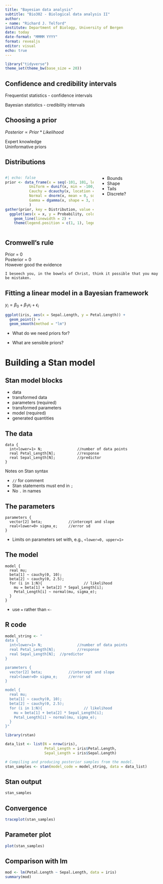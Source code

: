 ```yaml
---
title: "Bayesian data analysis"
subtitle: "Bio302 - Biological data analysis II"
author: 
- name: "Richard J. Telford"
institute: Department of Biology, University of Bergen
date: today
date-format: "MMMM YYYY"
format: revealjs
editor: visual
echo: true
---
```


```r
library("tidyverse")
theme_set(theme_bw(base_size = 20))
```

## Confidence and credibility intervals

Frequentist statistics - confidence intervals

Bayesian statistics - credibility intervals

## Choosing a prior

$Posterior \propto Prior * Likelihood$

Expert knowledge  
Uninformative priors

## Distributions

:::: {.columns}
::: {.column width="60%"}
```r
#| echo: false
prior <- data_frame(x = seq(-101, 101, length = 1000), 
           Uniform = dunif(x, min = -100, max = 100),
           Cauchy = dcauchy(x, location = 0, scale = 10), 
           Normal = dnorm(x, mean = 0, sd = 10),
           Gamma = dgamma(x, shape = 3, scale = 6)
           )
gather(prior, key = Distribution, value = Probability, -x) %>% 
  ggplot(aes(x = x, y = Probability, colour = Distribution)) +
    geom_line(linewidth = 2) +
    theme(legend.position = c(1, 1), legend.justification = c(1, 1))

```
:::
::: {.column width="40%"}

- Bounds
- Shape
- Tails
- Discrete?
:::
::::
## Cromwell's rule

Prior = 0  
Posterior = 0  
However good the evidence

`I beseech you, in the bowels of Christ, think it possible that you may be mistaken.`

## Fitting a linear model in a Bayesian framework

$y_i = \beta_0 + \beta_1x_i + \epsilon_i$

```r
ggplot(iris, aes(x = Sepal.Length, y = Petal.Length)) + 
  geom_point() + 
  geom_smooth(method = "lm")
```

- What do we need priors for?

- What are sensible priors?

# Building a Stan model

## Stan model blocks

- data
- transformed data
- parameters               (required)
- transformed parameters
- model                    (required)
- generated quantities

## The data

```
data {
  int<lower=1> N;                //number of data points
  real Petal_Length[N];          //response
  real Sepal_Length[N];          //predictor
}
```
Notes on Stan syntax

- `//` for comment
- Stan statements must end in `;`
- No `.` in names

## The parameters

```
parameters {
  vector[2] beta;            //intercept and slope
  real<lower=0> sigma_e;     //error sd
}
```
- Limits on parameters set with, e.g., `<lower=0, upper=1>`

## The model

```
model {
  real mu;
  beta[1] ~ cauchy(0, 10);
  beta[2] ~ cauchy(0, 2.5);
  for (i in 1:N){                   // likelihood
    mu = beta[1] + beta[2] * Sepal_Length[i];
    Petal_Length[i] ~ normal(mu, sigma_e);
  }
}
```
- use `=` rather than `<-`


## R code

```r
model_string <- "
data {
  int<lower=1> N;                //number of data points
  real Petal_Length[N];          //response
  real Sepal_Length[N];  //predictor
}

parameters {
  vector[2] beta;            //intercept and slope
  real<lower=0> sigma_e;     //error sd
}

model {
  real mu;
  beta[1] ~ cauchy(0, 10);
  beta[2] ~ cauchy(0, 2.5);
  for (i in 1:N){                   // likelihood
    mu = beta[1] + beta[2] * Sepal_Length[i];
    Petal_Length[i] ~ normal(mu, sigma_e);
  }
}"
```
```r

library(rstan)

data_list <- list(N = nrow(iris), 
                  Petal_Length = iris$Petal.Length,
                  Sepal_Length = iris$Sepal.Length)

# Compiling and producing posterior samples from the model.
stan_samples <- stan(model_code = model_string, data = data_list)

```

## Stan output
```r
stan_samples
```

## Convergence
```r
traceplot(stan_samples)
```

## Parameter plot
```r
plot(stan_samples)
```

## Comparison with lm
```r
mod <- lm(Petal.Length ~ Sepal.Length, data = iris)
summary(mod)
```